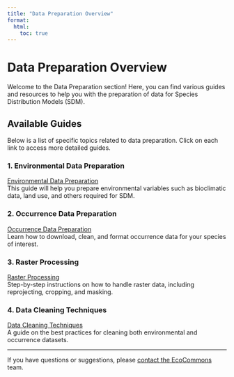 ```yaml
---
title: "Data Preparation Overview"
format:
  html:
    toc: true
---
```


# Data Preparation Overview

Welcome to the Data Preparation section! Here, you can find various guides and resources to help you with the preparation of data for Species Distribution Models (SDM).

## Available Guides

Below is a list of specific topics related to data preparation. Click on each link to access more detailed guides.

### 1. Environmental Data Preparation

[Environmental Data Preparation](data_prep/raster_preparation.qmd)\
This guide will help you prepare environmental variables such as bioclimatic data, land use, and others required for SDM.

### 2. Occurrence Data Preparation

[Occurrence Data Preparation](data_prep/occ_data_prep.qmd)\
Learn how to download, clean, and format occurrence data for your species of interest.

### 3. Raster Processing

[Raster Processing](data_prep/raster_processing.qmd)\
Step-by-step instructions on how to handle raster data, including reprojecting, cropping, and masking.

### 4. Data Cleaning Techniques

[Data Cleaning Techniques](data_prep/data_cleaning.qmd)\
A guide on the best practices for cleaning both environmental and occurrence datasets.

------------------------------------------------------------------------

If you have questions or suggestions, please [contact the EcoCommons](mailto:support@ecocommons.org.au) team.
